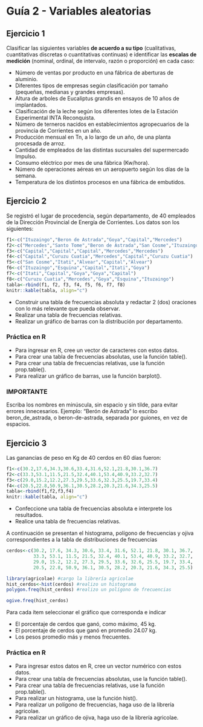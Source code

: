 # Guía 2 - Variables aleatorias

## Ejercicio 1

Clasificar las siguientes variables __de acuerdo a su tipo__ (cualitativas, cuantitativas discretas o cuantitativas continuas) e identificar las __escalas de medición__ (nominal, ordinal, de intervalo, razón o proporción) en cada caso:


* Número de ventas por producto en una fábrica de aberturas de aluminio.
* Diferentes tipos de empresas según clasificación por tamaño (pequeñas, medianas y grandes empresas).
* Altura de arboles de Eucaliptus grandis en ensayos de 10 años de implantados.
* Clasificación de la leche según los diferentes lotes de la Estación Experimental INTA Reconquista. 
* Número de terneros nacidos en establecimientos agropecuarios de la provincia de Corrientes en un año. 
* Producción mensual en Tn, a lo largo de un año, de una planta procesada de arroz.
* Cantidad de empleados de las distintas sucursales del supermercado Impulso.
* Consumo eléctrico por mes de  una fábrica (Kw/hora).
* Número de operaciones aéreas en un aeropuerto según los días de la semana.
* Temperatura de los distintos procesos en una fábrica de embutidos. 


## Ejercicio 2

Se registró el lugar de procedencia, según departamento, de 40 empleados de la Dirección Provincial de Energía de Corrientes. Los datos son los siguientes:

\begin{tabular}{||c| c | c | c | c ||}
\hline
Ituzaingo & Beron de Astrada  & Goya & Capital & Mercedes \\
\hline
Mercedes & Santo Tome & Beron de Astrada & San Cosme & Ituzaingo \\
\hline
Capital & Capital & Capital & Mercedes & Mercedes \\
\hline
Capital & Capital & Capital & Mercedes & Mercedes \\
\hline
Capital & Curuzu Cuatia & Mercedes & Capital & Curuzu Cuatia \\
\hline
San Cosme & Itati & Alvear & Capital & Alvear \\
\hline
Curuzu Cuatia & Mercedes & Goya & Esquina & Ituzaingo \\
\hline
Ituzaingo & Esquina & Capital & Itati & Goya \\
\hline
Itati & Capital & Goya & Goya & Capital \\
\hline
\end{tabular}

```r
f1<-c("Ituzaingo","Beron de Astrada","Goya","Capital","Mercedes")
f2<-c("Mercedes","Santo Tome","Beron de Astrada","San Cosme","Ituzaingo")
f3<-c("Capital","Capital","Capital","Mercedes","Mercedes")
f4<-c("Capital","Curuzu Cuatia","Mercedes","Capital","Curuzu Cuatia")
f5<-c("San Cosme","Itati","Alvear","Capital","Alvear")
f6<-c("Ituzaingo","Esquina","Capital","Itati","Goya")
f7<-c("Itati","Capital","Goya","Goya","Capital")
f8<-c("Curuzu Cuatia","Mercedes","Goya","Esquina","Ituzaingo")
tabla<-rbind(f1, f2, f3, f4, f5, f6, f7, f8)
knitr::kable(tabla, align="c")
```


* Construir una tabla de frecuencias absoluta y redactar 2 (dos) oraciones con lo más relevante que pueda observar.
* Realizar una tabla de frecuencias relativas.
* Realizar un gráfico de barras con la distribución por departamento. 



### Práctica en R

* Para ingresar en R, cree un vector de caracteres con estos datos. 
* Para crear una tabla de frecuencias absolutas, use la función table().
* Para crear una tabla de frecuencias relativas, use la función prop.table().
* Para realizar un gráfico de barras, use la función barplot().



### IMPORTANTE
Escriba los nombres en minúscula, sin espacio y sin tilde, para evitar errores innecesarios. Ejemplo: "Berón de Astrada" lo escribo beron_de_astrada, o beron-de-astrada, separada por guiones, en vez de espacios.


## Ejercicio 3
Las ganancias de peso en Kg de 40 cerdos en 60 días fueron:

```r
f1<-c(30.2,17.6,34.3,30.6,33.4,31.6,52.1,21.8,30.1,36.7)
f2<-c(33.3,53.1,11.5,21.5,32.4,40.1,53.4,40.9,33.2,32.7)
f3<-c(29.0,15.2,12.2,27.3,29.5,33.6,32.3,25.5,19.7,33.4)
f4<-c(20.5,22.8,50.9,36.1,30.5,28.2,20.3,21.6,34.3,25.5)
tabla<-rbind(f1,f2,f3,f4)
knitr::kable(tabla, align="c")
```


* Confeccione una tabla de frecuencias absoluta e interprete los resultados.
* Realice una tabla de frecuencias relativas. 


A continuación se presentan el histograma, polígono de frecuencias y ojiva correspondientes a la tabla de distribuciones de frecuencias

```r
cerdos<-c(30.2, 17.6, 34.3, 30.6, 33.4, 31.6, 52.1, 21.8, 30.1, 36.7,
          33.3, 53.1, 11.5, 21.5, 32.4, 40.1, 53.4, 40.9, 33.2, 32.7,
          29.0, 15.2, 12.2, 27.3, 29.5, 33.6, 32.6, 25.5, 19.7, 33.4, 
          20.5, 22.8, 50.9, 36.1, 30.5, 28.2, 20.3, 21.6, 34.3, 25.5)
```

```r
library(agricolae) #cargo la librería agricolae
hist_cerdos<-hist(cerdos) #realizo un histograma
polygon.freq(hist_cerdos) #realizo un polígono de frecuencias
```

```r
ogive.freq(hist_cerdos) 
```


Para cada ítem seleccionar el gráfico que corresponda e indicar


* El porcentaje de cerdos que ganó, como máximo, 45 kg. 
* El porcentaje de cerdos que ganó en promedio 24.07 kg.
* Los pesos promedio más y menos frecuentes. 



### Práctica en R


* Para ingresar estos datos en R, cree un vector numérico con estos datos. 
* Para crear una tabla de frecuencias absolutas, use la función table().
* Para crear una tabla de frecuencias relativas, use la función prop.table().
* Para realizar un histograma, use la función hist().
* Para realizar un polígono de frecuencias, haga uso de la librería agricolae.
* Para realizar un gráfico de ojiva, haga uso de la librería agricolae.

